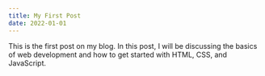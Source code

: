 ```yaml
---
title: My First Post
date: 2022-01-01
---
```


This is the first post on my blog. In this post, I will be discussing the basics of web development and how to get started with HTML, CSS, and JavaScript.
